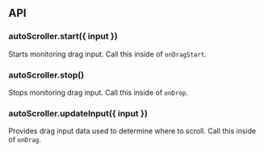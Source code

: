 ## API

### autoScroller.start({ input })

Starts monitoring drag input. Call this inside of `onDragStart`.

### autoScroller.stop()

Stops monitoring drag input. Call this inside of `onDrop`.

### autoScroller.updateInput({ input })

Provides drag input data used to determine where to scroll. Call this inside of `onDrag`.